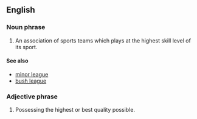 ==English==

===Noun phrase===
#An association of sports teams which plays at the highest skill level of its sport.

====See also====
*[[minor league]]
*[[bush league]]

===Adjective phrase===
#Possessing the highest or best quality possible.